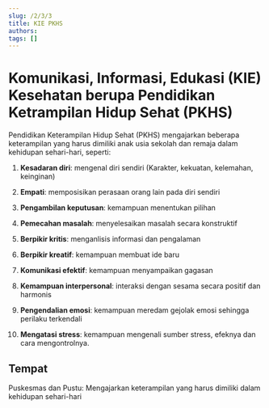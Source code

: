 ```yaml
---
slug: /2/3/3
title: KIE PKHS
authors: 
tags: []
---
```



# Komunikasi, Informasi, Edukasi (KIE) Kesehatan berupa Pendidikan Ketrampilan Hidup Sehat (PKHS)


Pendidikan Keterampilan Hidup Sehat (PKHS) mengajarkan beberapa keterampilan yang harus dimiliki anak usia sekolah dan remaja dalam kehidupan sehari-hari, seperti:

1) **Kesadaran diri**: mengenal diri sendiri (Karakter, kekuatan, kelemahan, keinginan)

2) **Empati**: memposisikan perasaan orang lain pada diri sendiri

3) **Pengambilan keputusan**: kemampuan menentukan pilihan

4) **Pemecahan masalah**: menyelesaikan masalah secara konstruktif

5) **Berpikir kritis**: menganlisis informasi dan pengalaman

6) **Berpikir kreatif**: kemampuan membuat ide baru

7) **Komunikasi efektif**: kemampuan menyampaikan gagasan

8) **Kemampuan interpersonal**: interaksi dengan sesama secara positif dan harmonis

9) **Pengendalian emosi**: kemampuan meredam gejolak emosi sehingga perilaku terkendali

10) **Mengatasi stress**: kemampuan mengenali sumber stress, efeknya dan cara mengontrolnya.

## Tempat

Puskesmas dan Pustu: Mengajarkan keterampilan yang harus dimiliki dalam kehidupan sehari-hari
